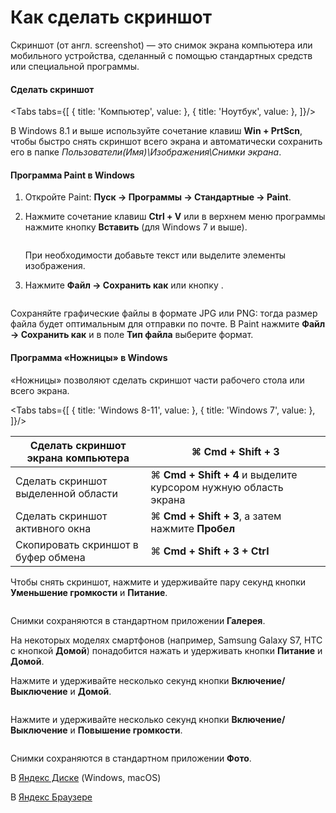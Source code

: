 
# Как сделать скриншот

Скриншот (от англ. screenshot) — это снимок экрана компьютера или мобильного устройства, сделанный с помощью стандартных средств или специальной программы.

<Cut title="Windows 7-11">

#### Сделать скриншот

<Tabs tabs={[
  { title: 'Компьютер', value: <RuScreenshotList1/> },
  { title: 'Ноутбук', value: <RuScreenshotList2/> },
]}/>

<Note mode="note" title="Note">

В Windows 8.1 и выше используйте сочетание клавиш **Win + PrtScn**, чтобы быстро снять скриншот всего экрана и автоматически сохранить его в папке _Пользователи\(Имя)\Изображения\Снимки экрана_.

</Note>

#### Программа Paint в Windows

1. Откройте Paint: **Пуск → Программы → Стандартные → Paint**.

2. Нажмите сочетание клавиш **Ctrl + V** или в верхнем меню программы нажмите кнопку **Вставить** (для Windows 7 и выше).

    <Image width="700px" withBackground imageId="1682078466115" alt="" />

    При необходимости добавьте текст или выделите элементы изображения.

3. Нажмите **Файл → Сохранить как** или кнопку <img src="https://tlkfrontprod.azureedge.net/portal-production/static/uploaded/images/1682078389947/1682078389947_original_png.png" alt="" />.

    <Image width="700px" withBackground imageId="1682078471078" alt="" />

<Note mode="note" title="Note">

Сохраняйте графические файлы в формате JPG или PNG: тогда размер файла будет оптимальным для отправки по почте. В Paint нажмите **Файл → Сохранить как** и в поле **Тип файла** выберите формат.

</Note>

#### Программа «Ножницы» в Windows

«Ножницы» позволяют сделать скриншот части рабочего стола или всего экрана.

<Tabs tabs={[
  { title: 'Windows 8-11', value: <RuScreenshotList3/> },
  { title: 'Windows 7', value: <RuScreenshotList4/> },
]}/>

</Cut>

<Cut title="macOS">

Сделать скриншот экрана компьютера | ⌘ **Cmd + Shift + 3**
----- | -----
Сделать скриншот выделенной области | ⌘ **Cmd + Shift + 4** и выделите курсором нужную область экрана
Сделать скриншот активного окна | ⌘ **Cmd + Shift + 3**, а затем нажмите **Пробел**
Скопировать скриншот в буфер обмена | ⌘ **Cmd + Shift + 3 + Ctrl**

</Cut>

<Cut title="Android">

Чтобы снять скриншот, нажмите и удерживайте пару секунд кнопки **Уменьшение громкости** и **Питание**.

<Image width="300px" withBackground imageId="1682078420719" alt="" />

Снимки сохраняются в стандартном приложении **Галерея**.

<Note mode="note" title="Note">

На некоторых моделях смартфонов (например, Samsung Galaxy S7, HTC с кнопкой **Домой**) понадобится нажать и удерживать кнопки **Питание** и **Домой**.

</Note>

</Cut>

<Cut title="iOS">

<Cut title="iPad, iPhone SE–8">

Нажмите и удерживайте несколько секунд кнопки **Включение/Выключение** и **Домой**.

<Image width="300px" withBackground imageId="1682078438317" alt="" />

</Cut>

<Cut title="iPhone X–13">

Нажмите и удерживайте несколько секунд кнопки **Включение/Выключение** и **Повышение громкости**.

<Image width="300px" withBackground imageId="1682078430082" alt="" />

</Cut>

Снимки сохраняются в стандартном приложении **Фото**.

</Cut>

В [Яндекс Диске](https://yandex.ru/support/disk-desktop-windows/screenshots.html) (Windows, macOS)

В [Яндекс Браузере](https://yandex.ru/support/browser/working-with-files/screenshots.html)